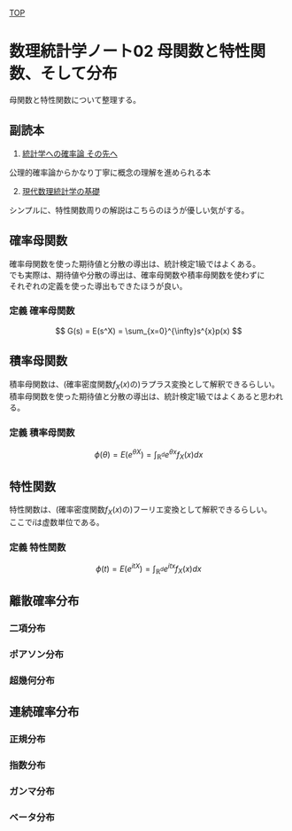 [TOP](https://8-u8.github.io/MathematicalStatistics/)

# 数理統計学ノート02 母関数と特性関数、そして分布

母関数と特性関数について整理する。

## 副読本
1. [統計学への確率論 その先へ](https://amzn.asia/d/23N38tW)

公理的確率論からかなり丁寧に概念の理解を進められる本

2. [現代数理統計学の基礎](https://amzn.asia/d/iqgln2J)

シンプルに、特性関数周りの解説はこちらのほうが優しい気がする。

## 確率母関数 

確率母関数を使った期待値と分散の導出は、統計検定1級ではよくある。  
でも実際は、期待値や分散の導出は、確率母関数や積率母関数を使わずに  
それぞれの定義を使った導出もできたほうが良い。  

### 定義 確率母関数
$$
G(s) = E(s^X) = \sum_{x=0}^{\infty}s^{x}p(x)
$$


## 積率母関数

積率母関数は、(確率密度関数$f_X(x)$の)ラプラス変換として解釈できるらしい。  
積率母関数を使った期待値と分散の導出は、統計検定1級ではよくあると思われる。


### 定義 積率母関数
$$
\phi(\theta) = E(e^{\theta X}) = \int_{\mathbb{R}^d}e^{\theta x}f_X(x)dx
$$


## 特性関数
特性関数は、(確率密度関数$f_X(x)$の)フーリエ変換として解釈できるらしい。  
ここで$i$は虚数単位である。

### 定義 特性関数
$$
\phi(t) = E(e^{itX}) = \int_{\mathbb{R}^d}e^{itx}f_{X}(x)dx
$$


## 離散確率分布

### 二項分布

### ポアソン分布

### 超幾何分布

## 連続確率分布

### 正規分布

### 指数分布

### ガンマ分布

### ベータ分布